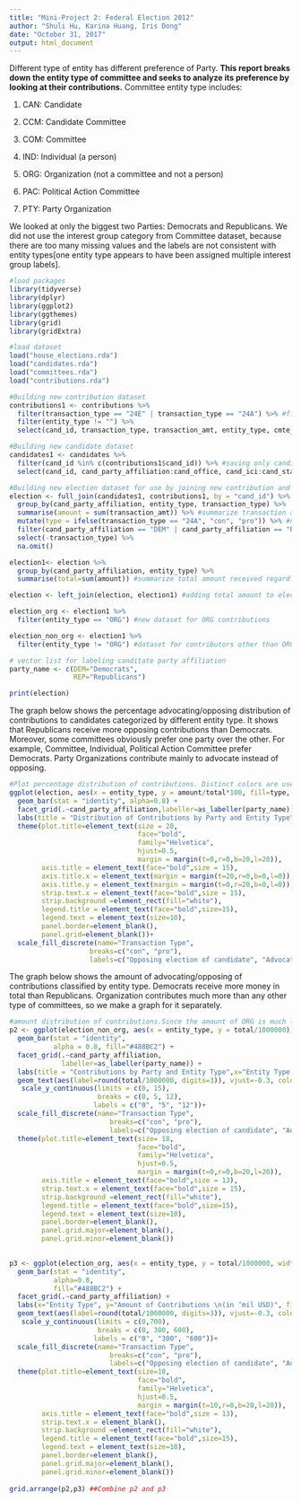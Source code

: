 ```yaml
---
title: "Mini-Project 2: Federal Election 2012"
author: "Shuli Hu, Karina Huang, Iris Dong"
date: "October 31, 2017"
output: html_document
---
```


Different type of entity has different preference of Party. **This report breaks down the entity type of committee and seeks to analyze its preference by looking at their contributions.** Committee entity type includes: 

1. CAN: Candidate 

2. CCM: Candidate Committee

3. COM: Committee

4. IND: Individual (a person)

5. ORG: Organization (not a committee and not a person)

6. PAC: Political Action Committee

7. PTY: Party Organization 

We looked at only the biggest two Parties: Democrats and Republicans. We did not use the interest group category from Committee dataset, because there are too many missing values and the labels are not consistent with entity types[one entity type appears to have been assigned multiple interest group labels].

```r
#load packages 
library(tidyverse)
library(dplyr)
library(ggplot2)
library(ggthemes)
library(grid)
library(gridExtra)
```

```r
#load dataset
load("house_elections.rda")
load("candidates.rda")
load("committees.rda")
load("contributions.rda")
```

```r
#Building new contribution dataset
contributions1 <- contributions %>%
  filter(transaction_type == "24E" | transaction_type == "24A") %>% #filtering for transaction types: independent expenditure advocating and opposing individual elections 
  filter(entity_type != "") %>% 
  select(cand_id, transaction_type, transaction_amt, entity_type, cmte_id)

#Building new candidate dataset  
candidates1 <- candidates %>%
  filter(cand_id %in% c(contributions1$cand_id)) %>% #saving only canditate ids that exists in contribution dataset 
  select(cand_id, cand_party_affiliation:cand_office, cand_ici:cand_status) 

#Building new election dataset for use by joining new contribution and candidate dataset
election <- full_join(candidates1, contributions1, by = "cand_id") %>%
  group_by(cand_party_affiliation, entity_type, transaction_type) %>%
  summarise(amount = sum(transaction_amt)) %>% #summarize transaction amount by political parties, entity types and transaction types
  mutate(type = ifelse(transaction_type == "24A", "con", "pro")) %>% #new variable to identify transaction types by pro and con
  filter(cand_party_affiliation == "DEM" | cand_party_affiliation == "REP") %>% #saving only democrats and republicans
  select(-transaction_type) %>%
  na.omit()

election1<- election %>% 
  group_by(cand_party_affiliation, entity_type) %>%
  summarise(total=sum(amount)) #summarize total amount received regardless of transaction type

election <- left_join(election, election1) #adding total amount to election dataset

election_org <- election1 %>%
  filter(entity_type == "ORG") #new dataset for ORG contributions

election_non_org <- election1 %>%
  filter(entity_type != "ORG") #dataset for contributors other than ORG

# vector list for labeling canditate party affiliation
party_name <- c(DEM="Democrats",
                REP="Republicans") 
```

```r
print(election)
```



The graph below shows the percentage advocating/opposing distribution of contributions to candidates categorized by different entity type. It shows that Republicans receive more opposing contributions than Democrats. Moreover, some committees obviously prefer one party over the other. For example, Committee, Individual, Political Action Committee prefer Democrats. Party Organizations contribute mainly to advocate instead of opposing. 

```r
#Plot percentage distribution of contributions. Distinct colors are used for indicating the different transaction types
ggplot(election, aes(x = entity_type, y = amount/total*100, fill=type, width = 0.7)) + 
  geom_bar(stat = "identity", alpha=0.8) + 
  facet_grid(.~cand_party_affiliation,labeller=as_labeller(party_name)) +
  labs(title = "Distribution of Contributions by Party and Entity Type",x="Entity Type", y="Contributions (%)") +
  theme(plot.title=element_text(size = 20, 
                                face="bold", 
                                family="Helvetica", 
                                hjust=0.5,
                                margin = margin(t=0,r=0,b=20,l=20)), 
        axis.title = element_text(face="bold",size = 15),
        axis.title.x = element_text(margin = margin(t=20,r=0,b=0,l=0)),
        axis.title.y = element_text(margin = margin(t=0,r=20,b=0,l=0)),
        strip.text.x = element_text(face="bold",size = 15),
        strip.background =element_rect(fill="white"),
        legend.title = element_text(face="bold",size=15),
        legend.text = element_text(size=10),
        panel.border=element_blank(), 
        panel.grid=element_blank())+
  scale_fill_discrete(name="Transaction Type",
                    breaks=c("con", "pro"),
                    labels=c("Opposing election of candidate", "Advocating election of candidate")) ##Change the legend labels into a more clear desciption

```

The graph below shows the amount of advocating/opposing of contributions classified by entity type. Democrats receive more money in total than Republicans. Organization contributes much more than any other type of committees, so we make a graph for it separately.

```r
#amount distribution of contributions.Since the amount of ORG is much larger than the other entity types, we separate the ORG amount for a separate graph as p3, the rest of the entity types are plotted into p2
p2 <- ggplot(election_non_org, aes(x = entity_type, y = total/1000000)) + 
  geom_bar(stat = "identity", 
           alpha = 0.8, fill="#488BC2") + 
  facet_grid(.~cand_party_affiliation,
             labeller=as_labeller(party_name)) +
  labs(title = "Contributions by Party and Entity Type",x="Entity Type (Excluding ORG)", y="Amount of Contributions \n(in 'mil USD)", fill="Transaction Type") +
  geom_text(aes(label=round(total/1000000, digits=3)), vjust=-0.3, color="black", size=3.5)+
   scale_y_continuous(limits = c(0, 15),
                      breaks = c(0, 5, 12), 
                     labels = c("0", "5", "12"))+
  scale_fill_discrete(name="Transaction Type",
                         breaks=c("con", "pro"),
                         labels=c("Opposing election of candidate", "Advocating election of candidate"))+
  theme(plot.title=element_text(size= 18, 
                                face="bold", 
                                family="Helvetica", 
                                hjust=0.5,
                                margin = margin(t=0,r=0,b=20,l=20)),
        axis.title = element_text(face="bold",size = 13),
        strip.text.x = element_text(face="bold",size = 15),
        strip.background =element_rect(fill="white"),
        legend.title = element_text(face="bold",size=15),
        legend.text = element_text(size=10),
        panel.border=element_blank(), 
        panel.grid.major=element_blank(), 
        panel.grid.minor=element_blank())
  

p3 <- ggplot(election_org, aes(x = entity_type, y = total/1000000, width=0.15)) + 
  geom_bar(stat = "identity",
           alpha=0.8, 
           fill="#488BC2") + 
  facet_grid(.~cand_party_affiliation) +
  labs(x="Entity Type", y="Amount of Contributions \n(in ‘mil USD)", fill="Transaction Type") +
  geom_text(aes(label=round(total/1000000, digits=3)), vjust=-0.3, color="black", size=3.5)+
   scale_y_continuous(limits = c(0,700),
                      breaks = c(0, 300, 600), 
                     labels = c("0", "300", "600"))+
  scale_fill_discrete(name="Transaction Type",
                         breaks=c("con", "pro"),
                         labels=c("Opposing election of candidate", "Advocating election of candidate"))+
  theme(plot.title=element_text(size=18, 
                                face="bold", 
                                family="Helvetica", 
                                hjust=0.5,
                                margin = margin(t=10,r=0,b=20,l=20)),
        axis.title = element_text(face="bold",size = 13),
        strip.text.x = element_blank(),
        strip.background =element_rect(fill="white"),
        legend.title = element_text(face="bold",size=15),
        legend.text = element_text(size=10),
        panel.border=element_blank(), 
        panel.grid.major=element_blank(), 
        panel.grid.minor=element_blank())
 
grid.arrange(p2,p3) ##Combine p2 and p3
```
